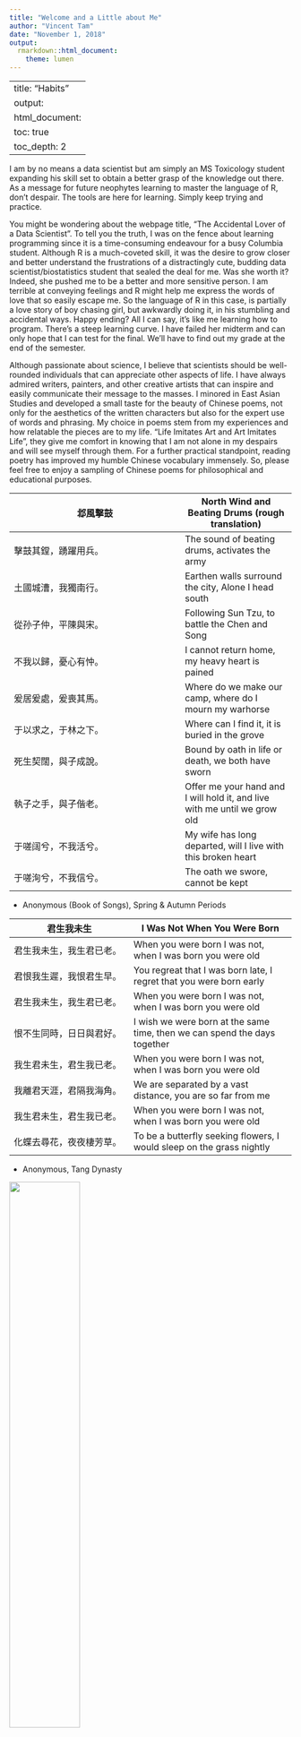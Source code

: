 ```yaml
---
title: "Welcome and a Little about Me"
author: "Vincent Tam"
date: "November 1, 2018"
output: 
  rmarkdown::html_document:
    theme: lumen
---
```

---
title: "Habits"
output:
  html_document:
    toc: true
    toc_depth: 2
---
I am by no means a data scientist but am simply an MS Toxicology student expanding his skill set to obtain a better grasp of the knowledge out there. As a message for future neophytes learning to master the language of R, don't despair. The tools are here for learning. Simply keep trying and practice.  

You might be wondering about the webpage title, "The Accidental Lover of a Data Scientist". To tell you the truth, I was on the fence about learning programming since it is a time-consuming endeavour for a busy Columbia student. Although R is a much-coveted skill, it was the desire to grow closer and better understand the frustrations of a distractingly cute, budding data scientist/biostatistics student that sealed the deal for me. Was she worth it? Indeed, she pushed me to be a better and more sensitive person. I am terrible at conveying feelings and R might help me express the words of love that so easily escape me. So the language of R in this case, is partially a love story of boy chasing girl, but awkwardly doing it, in his stumbling and accidental ways. Happy ending? All I can say, it's like me learning how to program. There's a steep learning curve. I have failed her midterm and can only hope that I can test for the final. We'll have to find out my grade at the end of the semester.  

Although passionate about science, I believe that scientists should be well-rounded individuals that can appreciate other aspects of life. I have always admired writers, painters, and other creative artists that can inspire and easily communicate their message to the masses. I minored in East Asian Studies and developed a small taste for the beauty of Chinese poems, not only for the aesthetics of the written characters but also for the expert use of words and phrasing. My choice in poems stem from my experiences and how relatable the pieces are to my life. "Life Imitates Art and Art Imitates Life", they give me comfort in knowing that I am not alone in my despairs and will see myself through them. For a further practical standpoint, reading poetry has improved my humble Chinese vocabulary immensely. So, please feel free to enjoy a sampling of Chinese poems for philosophical and educational purposes.   
  
邶風擊鼓            |  North Wind and Beating Drums (rough translation)
--------------------| -------------
擊鼓其鏜，踴躍用兵。| The sound of beating drums, activates the army
土國城漕，我獨南行。| Earthen walls surround the city, Alone I head south
從孙子仲，平陳與宋。| Following Sun Tzu, to battle the Chen and Song    
不我以歸，憂心有忡。| I cannot return home, my heavy heart is pained
爰居爰處，爰喪其馬。| Where do we make our camp, where do I mourn my warhorse
于以求之，于林之下。| Where can I find it, it is buried in the grove
死生契闊，與子成說。| Bound by oath in life or death, we both have sworn
執子之手，與子偕老。| Offer me your hand and I will hold it, and live with me until we grow old
于嗟阔兮，不我活兮。| My wife has long departed, will I live with this broken heart
于嗟洵兮，不我信兮。| The oath we swore, cannot be kept 
- Anonymous (Book of Songs), Spring & Autumn Periods  

君生我未生              |  I Was Not When You Were Born
------------------------|--------------------------------
君生我未生，我生君已老。| When you were born I was not, when I was born you were old 
君恨我生遲，我恨君生早。| You regreat that I was born late, I regret that you were born early
君生我未生，我生君已老。| When you were born I was not, when I was born you were old
恨不生同時，日日與君好。| I wish we were born at the same time, then we can spend the days together 
我生君未生，君生我已老。| When you were born I was not, when I was born you were old
我離君天涯，君隔我海角。| We are separated by a vast distance, you are so far from me 
我生君未生，君生我已老。| When you were born I was not, when I was born you were old 
化蝶去尋花，夜夜棲芳草。| To be a butterfly seeking flowers, I would sleep on the grass nightly 
- Anonymous, Tang Dynasty     
  
<img src="I-Was-Not-When-You-Were-Born-You-Were-Old-When-I-Was-Born.jpg" style="width:50%">    

If you have an comments or just want to chat, feel free to reach me at [vt2243@columbia.edu](vt2243@columbia.edu).
